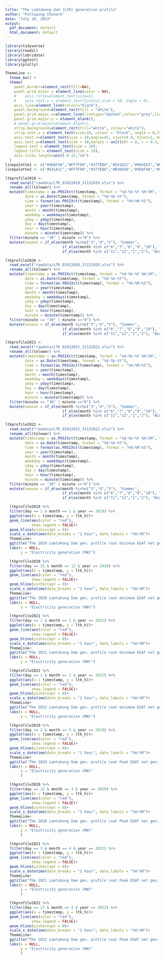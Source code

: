 ```yaml
---
title: "The Lamtakong dam (LTK) generation profile"
author: "Puttipong Chunark"
date: "July 19, 2023"
output:
  pdf_document: default
  html_document: default
---
```


```r
library(tidyverse)
library(readxl)
library(lubridate)
library(ggtext)
library(plotly)
```

```r
ThemeLine <- 
  theme_bw() +
  theme(
    panel.border=element_rect(fill=NA),
    panel.grid.minor = element_line(color = NA), 
    #    axis.title=element_text(size=5),
    #    axis.text.x = element_text(hjust=1,size = 10, angle = 0),
    axis.line=element_line(colour="black"),
    panel.background=element_rect(fill = "white"),
    panel.grid.major.x=element_line(linetype="dashed",colour="grey",linewidth = 0.5),
    panel.grid.major.y = element_blank(),
    # panel.grid.major=element_blank(),
    strip.background=element_rect(fill="white", colour="white"),
    strip.text.x = element_text(size=10, colour = "black", angle = 0,face="bold"),
    axis.text.x=element_text(size = 10,angle=45, vjust=0.9, hjust=1, margin = unit(c(t = 0.3, r = 0, b = 0, l = 0), "cm")),
    axis.text.y=element_text(size = 10,margin = unit(c(t = 0, r = 0.3, b = 0, l = 0), "cm")),
    legend.text = element_text(size = 10),
    legend.title = element_text(size = 10),
    axis.ticks.length=unit(-0.15,"cm")
  )
linepalette1 <- c("#4DAF4A","#FF7F00","#377EB8","#E41A1C","#984EA3","#F781BF","#8DD3C7","#FB8072","#80B1D3","#FDB462","#B3DE69","#FCCDE5","#D9D9D9","#BC80BD","#CCEBC5","#FFED6F","#7f878f","#A65628","#FFFF33")
linepalette2 <- c("#E41A1C","#FF7F00","#377EB8","#B3DE69","#4DAF4A","#984EA3","#F781BF","#8DD3C7","#FB8072","#80B1D3","#FDB462","#FCCDE5","#D9D9D9","#BC80BD","#CCEBC5","#FFED6F","#7f878f","#A65628","#FFFF33")

```

```r
ltkprofile2019 <-
  read_excel("rawdata/LTK_01012019_31122019.xlsx") %>% 
  rename_all(tolower) %>% 
  mutate(timestamp = as.POSIXct(timestamp, format = "%d-%b-%Y %H:%M", tz = "UTC"),
         date = as.Date(timestamp, format = "%d-%b-%Y"),
         time = format(as.POSIXct(timestamp), format = "%H:%M:%S"), 
         year = year(timestamp),
         month = month(timestamp),
         weekday = weekdays(timestamp),
         yday = yday(timestamp),
         day = day(timestamp),
         hour = hour(timestamp),
         minute = minute(timestamp)) %>% 
  filter(minute == "30" | minute =="0") %>% 
  mutate(season = if_else(month %in%c("3","4","5"), "Summer",
                          if_else(month %in% c("6","7","8","9","10"), "Rainy",
                          if_else(month %in% c("11","12","1","2"), "Winter", "Others"))),.after = "date")

```

```r
ltkprofile2020 <-
  read_excel("rawdata/LTK_01012020_31122020.xlsx") %>% 
  rename_all(tolower) %>% 
  mutate(timestamp = as.POSIXct(timestamp, format = "%d-%b-%Y %H:%M", tz = "UTC"),
         date = as.Date(timestamp, format = "%d-%b-%Y"),
         time = format(as.POSIXct(timestamp), format = "%H:%M:%S"), 
         year = year(timestamp),
         month = month(timestamp),
         weekday = weekdays(timestamp),
         yday = yday(timestamp),
         day = day(timestamp),
         hour = hour(timestamp),
         minute = minute(timestamp)) %>% 
  filter(minute == "30" | minute =="0") %>% 
  mutate(season = if_else(month %in%c("3","4","5"), "Summer",
                          if_else(month %in% c("6","7","8","9","10"), "Rainy",
                          if_else(month %in% c("11","12","1","2"), "Winter", "Others"))),.after = "date")

```


```r
ltkprofile2021 <-
  read_excel("rawdata/LTK_01012021_31122021.xlsx") %>% 
  rename_all(tolower) %>% 
  mutate(timestamp = as.POSIXct(timestamp, format = "%d-%b-%Y %H:%M", tz = "UTC"),
         date = as.Date(timestamp, format = "%d-%b-%Y"),
         time = format(as.POSIXct(timestamp), format = "%H:%M:%S"), 
         year = year(timestamp),
         month = month(timestamp),
         weekday = weekdays(timestamp),
         yday = yday(timestamp),
         day = day(timestamp),
         hour = hour(timestamp),
         minute = minute(timestamp)) %>% 
  filter(minute == "30" | minute =="0") %>% 
  mutate(season = if_else(month %in%c("3","4","5"), "Summer",
                          if_else(month %in% c("6","7","8","9","10"), "Rainy",
                          if_else(month %in% c("11","12","1","2"), "Winter", "Others"))),.after = "date")

```
```r
ltkprofile2022 <-
  read_excel("rawdata/LTK_01012022_31122022.xlsx") %>% 
  rename_all(tolower) %>% 
  mutate(timestamp = as.POSIXct(timestamp, format = "%d-%b-%Y %H:%M", tz = "UTC"),
         date = as.Date(timestamp, format = "%d-%b-%Y"),
         time = format(as.POSIXct(timestamp), format = "%H:%M:%S"), 
         year = year(timestamp),
         month = month(timestamp),
         weekday = weekdays(timestamp),
         yday = yday(timestamp),
         day = day(timestamp),
         hour = hour(timestamp),
         minute = minute(timestamp)) %>% 
  filter(minute == "30" | minute =="0") %>% 
  mutate(season = if_else(month %in%c("3","4","5"), "Summer",
                          if_else(month %in% c("6","7","8","9","10"), "Rainy",
                          if_else(month %in% c("11","12","1","2"), "Winter", "Others"))),.after = "date")
```

```r

  ltkprofile2019 %>% 
  filter(day == 1 & month == 1 & year == 2019) %>% 
  ggplot(aes(x = timestamp, y = ltk_h))+
  geom_line(aes(color = "red"),
            show.legend = FALSE)+
  geom_hline(yintercept = 0)+
  scale_x_datetime(date_breaks = "1 hour", date_labels = "%H:%M")+
  ThemeLine+
  ggtitle("The 2019 Lamtakong Dam gen. profile \nat minimum EGAT net gen. at 10,523.8 MW on 1 Jan 2019 @ 12:00 PM")+
  labs(x = NULL,
       y = "Electricity generation (MW)")

```

```r

  ltkprofile2020 %>% 
  filter(day == 31 & month == 12 & year == 2020) %>% 
  ggplot(aes(x = timestamp, y = ltk_h))+
  geom_line(aes(color = "red"),
            show.legend = FALSE)+
  geom_hline(yintercept = 0)+
  scale_x_datetime(date_breaks = "1 hour", date_labels = "%H:%M")+
  ThemeLine+
  ggtitle("The 2020 Lamtakong Dam gen. profile \nat minimum EGAT net gen. at 11,530 MW on 31 Dec 2020 @ 13:00 PM")+
  labs(x = NULL,
       y = "Electricity generation (MW)")
```

```r

  ltkprofile2021 %>% 
  filter(day == 1 & month == 1 & year == 2021) %>% 
  ggplot(aes(x = timestamp, y = ltk_h))+
  geom_line(aes(color = "red"),
            show.legend = FALSE)+
  geom_hline(yintercept = 0)+
  scale_x_datetime(date_breaks = "1 hour", date_labels = "%H:%M")+
  ThemeLine+
  ggtitle("The 2021 Lamtakong Dam gen. profile \nat minimum EGAT net gen. at 9,876 MW on 1 Jan 2021 @ 12:30 PM")+
  labs(x = NULL,
       y = "Electricity generation (MW)")
```

```r

  ltkprofile2022 %>% 
  filter(day == 1 & month == 1 & year == 2022) %>% 
  ggplot(aes(x = timestamp, y = ltk_h))+
  geom_line(aes(color = "red"),
            show.legend = FALSE)+
  geom_hline(yintercept = 0)+
  scale_x_datetime(date_breaks = "1 hour", date_labels = "%H:%M")+
  ThemeLine+
  ggtitle("The 2022 Lamtakong Dam gen. profile \nat minimum EGAT net gen. at 11,547.85 MW on 1 Jan 2022 @ 12:30 PM")+
  labs(x = NULL,
       y = "Electricity generation (MW)")
```

```r

  ltkprofile2019 %>% 
  filter(day == 2 & month == 5 & year == 2019) %>% 
  ggplot(aes(x = timestamp, y = ltk_h))+
  geom_line(aes(color = "red"),
            show.legend = FALSE)+
  geom_hline(yintercept = 0)+
  scale_x_datetime(date_breaks = "1 hour", date_labels = "%H:%M")+
  ThemeLine+
  ggtitle("The 2019 Lamtakong Dam gen. profile \nat Peak EGAT net gen. at 30,853.2 MW on 2 May 2019 @ 22:30 PM")+
  labs(x = NULL,
       y = "Electricity generation (MW)"
       )

```

```r

  ltkprofile2020 %>% 
  filter(day == 12 & month == 3 & year == 2020) %>% 
  ggplot(aes(x = timestamp, y = ltk_h))+
  geom_line(aes(color = "red"),
            show.legend = FALSE)+
  geom_hline(yintercept = 0)+
  scale_x_datetime(date_breaks = "1 hour", date_labels = "%H:%M")+
  ThemeLine+
  ggtitle("The 2020 Lamtakong Dam gen. profile \nat Peak EGAT net gen. at 28,636.7 MW on 12 Mar 2020 @ 20:30 PM")+
  labs(x = NULL,
       y = "Electricity generation (MW)"
       )

```

```r

  ltkprofile2021 %>% 
  filter(day == 3 & month == 4 & year == 2021) %>% 
  ggplot(aes(x = timestamp, y = ltk_h))+
  geom_line(aes(color = "red"),
            show.legend = FALSE)+
  geom_hline(yintercept = 0)+
  scale_x_datetime(date_breaks = "1 hour", date_labels = "%H:%M")+
  ThemeLine+
  ggtitle("The 2021 Lamtakong Dam gen. profile \nat Peak EGAT net gen. at 30,135 MW on 3 Apr 2021 @ 21:00 PM")+
  labs(x = NULL,
       y = "Electricity generation (MW)"
       )

```

```r

  ltkprofile2022 %>% 
  filter(day == 27 & month == 4 & year == 2022) %>% 
  ggplot(aes(x = timestamp, y = ltk_h))+
  geom_line(aes(color = "red"),
            show.legend = FALSE)+
  geom_hline(yintercept = 0)+
  scale_x_datetime(date_breaks = "1 hour", date_labels = "%H:%M")+
  ThemeLine+
  ggtitle("The 2022 Lamtakong Dam gen. profile \nat Peak EGAT net gen. at 32,254.5 MW on 27 Apr 2022 @ 22:30 PM")+
  labs(x = NULL,
       y = "Electricity generation (MW)"
       )

```